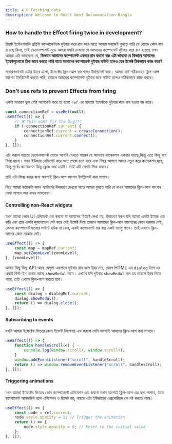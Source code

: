 ```yaml
---
title: 4.8 Fetching data
description: Welcome to React Next Documantation Bangla
---
```


### How to handle the Effect firing twice in development?

রিয়াক্ট ইন্টেনশনালি প্রতিটা কম্পোনেন্টকে দুইবার করে রান করে যাতে আমরা সহজেই বুঝতে পারি যে কোডে কোন বাগ রয়েছে কিনা, তাই ডেভেলপমেন্ট মুডে আমরা যখনি দেখবো যে আমাদের কম্পোনেন্ট দুইবার করে রান হয়েছে তখন আমরা এটা ভাববোনা যে, **কিভাবে আমাদের কম্পোনেন্ট একবার রান করবো বরং এটা ভাববো যে কিভাবে আমাদের ইফেক্টগুলোকে ঠিক ভাবে করতে পারি যাতে আমাদের কম্পোনেন্ট দুইবার মাউন্ট হলেও যেন ইফেক্ট ঠিকভাবে কাজ করে?**

সাধারণভাবেই এটার উত্তর হলো, ইফেক্টের ক্লিন-আপ ফাংশনের ইমপ্লিমেন্ট করা। আমরা যদি সঠিকভাবে ক্লিন-আপ ফাংশন ইমপ্লিমেন্ট করতে পারি, তাহলে আমদের কম্পোনেন্ট দুইবার করে মাউন্ট হলেও সঠিকভাবে কাজ করবে।

### Don’t use refs to prevent Effects from firing

একটা সাধারণ ভুল যেটা অনেকেই করে তা হলো `ref` এর মাধ্যমে ইফেক্টকে দুইবার করে রান হওয়া বন্ধ করে।

```jsx
const connectionRef = useRef(null);
useEffect(() => {
    // ❌ This wont fix the bug!!!
    if (!connectionRef.current) {
        connectionRef.current = createConnection();
        connectionRef.current.connect();
    }
}, []);
```

এটা করলে হয়তো ডেভেলপমেন্ট মোডে আপনি দেখতে পারেন যে আপনার কানেকশন একবার হয়ছে,কিন্তু এতে কিন্তু বাগ ফিক্স হয়না। যখন ইউজার নেভিগেট করে অন্য পেজে চলে যাবে এবং ফিরে আসলে আবার নতুন করে কানেকশন হবে, কিন্তু পুর্বের কানেকশন কিন্তু ক্লোজ করা হয়নি। তাই এটা মেমরি লিক করবে।

তাই এটা ফিক্স করার জন্য অবশ্যই ক্লিন-আপ ফাংশন ইমপ্লিমেন্ট করা লাগবে।

নিচে আমরা কয়েকটা কমন প্যাটার্নের উদাহরণ দেখবো যাতে আমরা বুঝতে পারি যে কখন আমাদের ক্লিন-আপ ফাংশন লেখা লাগবে আর কখন লাগবেনা।

#### Controlling non-React widgets

যখন আমরা কোন UI এলিমেন্ট এড করবো যা আমাদের রিয়াক্টে লেখা নয়, উদাহরণ স্বরূপ যদি আমরা একটা ইমেজ এড করি এবং তার একটা জুমলেভেল সেট করে দেই ইফেক্ট দিয়ে তাহলে আমাদের ক্লিন-আপ ফাংশনের কোন দরকার নেই, কেননা কম্পোনেন্ট যতবার মাউণ্ট হউক না কেন, একই কপোনেন্টে বার বার একই ভ্যালু পাবে। তাই এখানে ক্লিন-আপের কোন দরকার নেই।

```jsx
useEffect(() => {
    const map = mapRef.current;
    map.setZoomLevel(zoomLevel);
}, [zoomLevel]);
```

আবার কিছু কিছু API আছে যেগুলা একসাথে দুইবার রান হলে ইরর দেয়, যেমন HTML এর `dialog` ট্যাগ এর একটা বিল্ট-ইন মেথড আছে `showModal` নামে। এখানে যদি দুইবার `showModal` কল হয় তাহলে ইরর দিতে পারে, তাই এখানে ক্লিন-আপ করতে হবে।

```jsx
useEffect(() => {
    const dialog = dialogRef.current;
    dialog.showModal();
    return () => dialog.close();
}, []);
```

#### Subscribing to events

যখনি আমরা ইফেক্টের ভিতরে কোন ইভেন্ট লিসেনার এড করবো সেটা অবশ্যই আমদের ক্লিন-আপ করা লাগবে।

```jsx
useEffect(() => {
    function handleScroll(e) {
        console.log(window.scrollX, window.scrollY);
    }
    window.addEventListener("scroll", handleScroll);
    return () => window.removeEventListener("scroll", handleScroll);
}, []);
```

#### Triggering animations

যখন আমরা ইফেক্টের ভিতরে কোন কম্পোনেন্টে এনিমেশন এড করবো তখন অবশ্যই ক্লিন-আপ এড করা লাগবে, যাতে কম্পোনেন্ট আনমাউন্ট হলে এনিমেশন ও রিসেট হয়, নাহলে এটা ইউজারের এক্সপেরিয়ন্স কে নষ্ট করতে পারে।

```jsx
useEffect(() => {
    const node = ref.current;
    node.style.opacity = 1; // Trigger the animation
    return () => {
        node.style.opacity = 0; // Reset to the initial value
    };
}, []);
```

